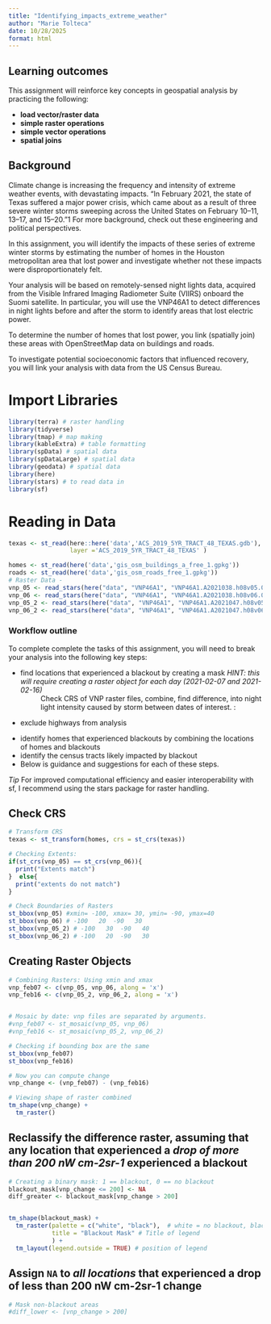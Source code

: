 ```yaml
---
title: "Identifying_impacts_extreme_weather"
author: "Marie Tolteca"
date: 10/28/2025
format: html
---
```


## Learning outcomes

This assignment will reinforce key concepts in geospatial analysis by practicing the following:

-   **load vector/raster data**
-   **simple raster operations**
-   **simple vector operations**
-   **spatial joins**

## Background

Climate change is increasing the frequency and intensity of extreme weather events, with devastating impacts. “In February 2021, the state of Texas suffered a major power crisis, which came about as a result of three severe winter storms sweeping across the United States on February 10–11, 13–17, and 15–20.”1 For more background, check out these engineering and political perspectives.

In this assignment, you will identify the impacts of these series of extreme winter storms by estimating the number of homes in the Houston metropolitan area that lost power and investigate whether not these impacts were disproportionately felt.

Your analysis will be based on remotely-sensed night lights data, acquired from the Visible Infrared Imaging Radiometer Suite (VIIRS) onboard the Suomi satellite. In particular, you will use the VNP46A1 to detect differences in night lights before and after the storm to identify areas that lost electric power.

To determine the number of homes that lost power, you link (spatially join) these areas with OpenStreetMap data on buildings and roads.

To investigate potential socioeconomic factors that influenced recovery, you will link your analysis with data from the US Census Bureau.

# Import Libraries

```r
library(terra) # raster handling
library(tidyverse)
library(tmap) # map making
library(kableExtra) # table formatting
library(spData) # spatial data
library(spDataLarge) # spatial data
library(geodata) # spatial data
library(here)
library(stars) # to read data in
library(sf)
```

# Reading in Data
```r
texas <- st_read(here::here('data','ACS_2019_5YR_TRACT_48_TEXAS.gdb'),
                 layer ='ACS_2019_5YR_TRACT_48_TEXAS' )

homes <- st_read(here('data','gis_osm_buildings_a_free_1.gpkg'))
roads <- st_read(here('data','gis_osm_roads_free_1.gpkg'))
# Raster Data - 
vnp_05 <- read_stars(here("data", "VNP46A1", "VNP46A1.A2021038.h08v05.001.2021039064328.tif"))
vnp_06 <- read_stars(here("data", "VNP46A1", "VNP46A1.A2021038.h08v06.001.2021039064329.tif"))
vnp_05_2 <- read_stars(here("data", "VNP46A1", "VNP46A1.A2021047.h08v05.001.2021048091106.tif"))
vnp_06_2 <- read_stars(here("data", "VNP46A1", "VNP46A1.A2021047.h08v06.001.2021048091105.tif"))

```

### Workflow outline
To complete complete the tasks of this assignment, you will need to break your analysis into the following key steps:

- find locations that experienced a blackout by creating a mask *HINT: this will require creating a raster object for each day (2021-02-07 and 2021-02-16)*
: Check CRS of VNP raster files, combine, find difference, into night light intensity caused by storm between dates of interest. 
:
- exclude highways from analysis
: 
- identify homes that experienced blackouts by combining the locations of homes and blackouts
- identify the census tracts likely impacted by blackout
- Below is guidance and suggestions for each of these steps.

*Tip*
For improved computational efficiency and easier interoperability with sf, I recommend using the stars package for raster handling.


## Check CRS
```r
# Transform CRS
texas <- st_transform(homes, crs = st_crs(texas))

# Checking Extents:
if(st_crs(vnp_05) == st_crs(vnp_06)){
  print("Extents match")
}  else{
  print("extents do not match")
}

# Check Boundaries of Rasters
st_bbox(vnp_05) #xmin= -100, xmax= 30, ymin= -90, ymax=40
st_bbox(vnp_06) # -100   20  -90   30
st_bbox(vnp_05_2) # -100   30  -90   40 
st_bbox(vnp_06_2) # -100   20  -90   30 
```
## Creating Raster Objects
```r
# Combining Rasters: Using xmin and xmax
vnp_feb07 <- c(vnp_05, vnp_06, along = 'x')
vnp_feb16 <- c(vnp_05_2, vnp_06_2, along = 'x')


# Mosaic by date: vnp files are separated by arguments.
#vnp_feb07 <- st_mosaic(vnp_05, vnp_06)
#vnp_feb16 <- st_mosaic(vnp_05_2, vnp_06_2)

# Checking if bounding box are the same
st_bbox(vnp_feb07)
st_bbox(vnp_feb16)

# Now you can compute change
vnp_change <- (vnp_feb07) - (vnp_feb16)

# Viewing shape of raster combined
tm_shape(vnp_change) +
  tm_raster()
```
## Reclassify the difference raster, assuming that any location that experienced a *drop of more than 200 nW cm-2sr-1* experienced a blackout
```r
# Creating a binary mask: 1 == blackout, 0 == no blackout
blackout_mask[vnp_change <= 200] <- NA
diff_greater <- blackout_mask[vnp_change > 200]


tm_shape(blackout_mask) +
  tm_raster(palette = c("white", "black"),  # white = no blackout, black = blackout
            title = "Blackout Mask" # Title of legend
            ) +
  tm_layout(legend.outside = TRUE) # position of legend
```
## Assign `NA` to *all locations* that experienced a drop of less than 200 nW cm-2sr-1 change
```r
# Mask non-blackout areas
#diff_lower <- [vnp_change > 200]


```

